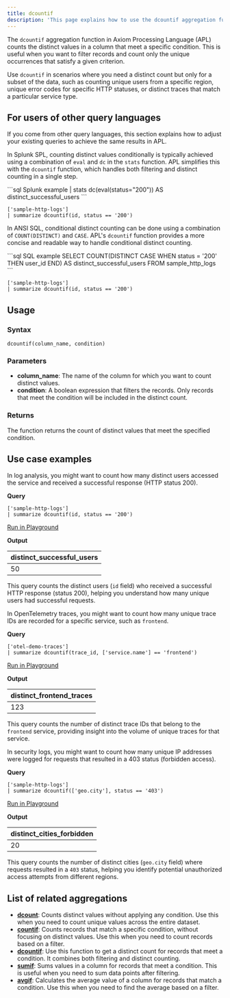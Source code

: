 ```yaml
---
title: dcountif
description: 'This page explains how to use the dcountif aggregation function in APL.'
---
```


The `dcountif` aggregation function in Axiom Processing Language (APL) counts the distinct values in a column that meet a specific condition. This is useful when you want to filter records and count only the unique occurrences that satisfy a given criterion.

Use `dcountif` in scenarios where you need a distinct count but only for a subset of the data, such as counting unique users from a specific region, unique error codes for specific HTTP statuses, or distinct traces that match a particular service type.

## For users of other query languages

If you come from other query languages, this section explains how to adjust your existing queries to achieve the same results in APL.

<AccordionGroup>
<Accordion title="Splunk SPL users">

In Splunk SPL, counting distinct values conditionally is typically achieved using a combination of `eval` and `dc` in the `stats` function. APL simplifies this with the `dcountif` function, which handles both filtering and distinct counting in a single step.

<CodeGroup>
```sql Splunk example
| stats dc(eval(status="200")) AS distinct_successful_users
```

```kusto APL equivalent
['sample-http-logs']
| summarize dcountif(id, status == '200')
```
</CodeGroup>

</Accordion>

<Accordion title="ANSI SQL users">

In ANSI SQL, conditional distinct counting can be done using a combination of `COUNT(DISTINCT)` and `CASE`. APL's `dcountif` function provides a more concise and readable way to handle conditional distinct counting.

<CodeGroup>
```sql SQL example
SELECT COUNT(DISTINCT CASE WHEN status = '200' THEN user_id END) AS distinct_successful_users
FROM sample_http_logs
```

```kusto APL equivalent
['sample-http-logs']
| summarize dcountif(id, status == '200')
```
</CodeGroup>

</Accordion>
</AccordionGroup>

## Usage

### Syntax

```kusto
dcountif(column_name, condition)
```

### Parameters

- **column_name**: The name of the column for which you want to count distinct values.
- **condition**: A boolean expression that filters the records. Only records that meet the condition will be included in the distinct count.

### Returns

The function returns the count of distinct values that meet the specified condition.

## Use case examples

<Tabs>

<Tab title="Log analysis">

In log analysis, you might want to count how many distinct users accessed the service and received a successful response (HTTP status 200).

**Query**

```kusto
['sample-http-logs']
| summarize dcountif(id, status == '200')
```

[Run in Playground](https://play.axiom.co/axiom-play-qf1k/query?initForm=%7B%22apl%22%3A%22%5B'sample-http-logs'%5D%20%7C%20summarize%20dcountif(id%2C%20status%20%3D%3D%20'200')%22%7D)

**Output**

| distinct_successful_users |
|---------------------------|
| 50                        |

This query counts the distinct users (`id` field) who received a successful HTTP response (status 200), helping you understand how many unique users had successful requests.

</Tab>

<Tab title="OpenTelemetry traces">

In OpenTelemetry traces, you might want to count how many unique trace IDs are recorded for a specific service, such as `frontend`.

**Query**

```kusto
['otel-demo-traces']
| summarize dcountif(trace_id, ['service.name'] == 'frontend')
```

[Run in Playground](https://play.axiom.co/axiom-play-qf1k/query?initForm=%7B%22apl%22%3A%22%5B'otel-demo-traces'%5D%20%7C%20summarize%20dcountif(trace_id%2C%20%5B'service.name'%5D%20%3D%3D%20'frontend')%22%7D)

**Output**

| distinct_frontend_traces |
|--------------------------|
| 123                      |

This query counts the number of distinct trace IDs that belong to the `frontend` service, providing insight into the volume of unique traces for that service.

</Tab>

<Tab title="Security logs">

In security logs, you might want to count how many unique IP addresses were logged for requests that resulted in a 403 status (forbidden access).

**Query**

```kusto
['sample-http-logs']
| summarize dcountif(['geo.city'], status == '403')
```

[Run in Playground](https://play.axiom.co/axiom-play-qf1k/query?initForm=%7B%22apl%22%3A%22%5B'sample-http-logs'%5D%20%7C%20summarize%20dcountif(%5B'geo.city'%5D%2C%20status%20%3D%3D%20'403')%22%7D)

**Output**

| distinct_cities_forbidden |
|---------------------------|
| 20                        |

This query counts the number of distinct cities (`geo.city` field) where requests resulted in a `403` status, helping you identify potential unauthorized access attempts from different regions.

</Tab>

</Tabs>

## List of related aggregations

- [**dcount**](/apl/aggregation-function/dcount): Counts distinct values without applying any condition. Use this when you need to count unique values across the entire dataset.
- [**countif**](/apl/aggregation-function/countif): Counts records that match a specific condition, without focusing on distinct values. Use this when you need to count records based on a filter.
- [**dcountif**](/apl/aggregation-function/dcountif): Use this function to get a distinct count for records that meet a condition. It combines both filtering and distinct counting.
- [**sumif**](/apl/aggregation-function/sumif): Sums values in a column for records that meet a condition. This is useful when you need to sum data points after filtering.
- [**avgif**](/apl/aggregation-function/avgif): Calculates the average value of a column for records that match a condition. Use this when you need to find the average based on a filter.